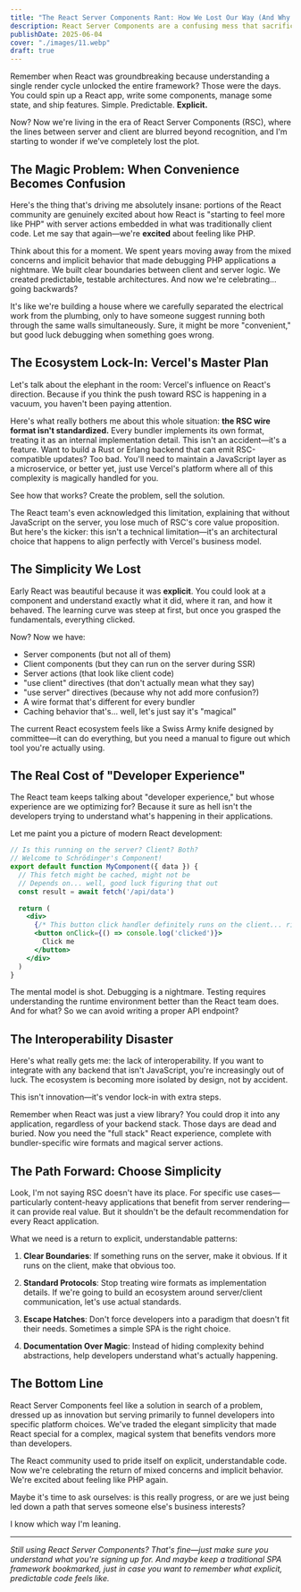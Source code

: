 ```yaml
---
title: "The React Server Components Rant: How We Lost Our Way (And Why Vercel is Leading Us There)"
description: React Server Components are a confusing mess that sacrifices explicitness for convenience, leading to a fragmented ecosystem and vendor lock-in. Let's talk about how we got here and why we need to rethink our approach.
publishDate: 2025-06-04
cover: "./images/11.webp"
draft: true
---
```


Remember when React was groundbreaking because understanding a single render cycle unlocked the entire framework? Those were the days. You could spin up a React app, write some components, manage some state, and ship features. Simple. Predictable. **Explicit.**

Now? Now we're living in the era of React Server Components (RSC), where the lines between server and client are blurred beyond recognition, and I'm starting to wonder if we've completely lost the plot.

## The Magic Problem: When Convenience Becomes Confusion

Here's the thing that's driving me absolutely insane: portions of the React community are genuinely excited about how React is "starting to feel more like PHP" with server actions embedded in what was traditionally client code. Let me say that again—we're **excited** about feeling like PHP.

Think about this for a moment. We spent years moving away from the mixed concerns and implicit behavior that made debugging PHP applications a nightmare. We built clear boundaries between client and server logic. We created predictable, testable architectures. And now we're celebrating... going backwards?

It's like we're building a house where we carefully separated the electrical work from the plumbing, only to have someone suggest running both through the same walls simultaneously. Sure, it might be more "convenient," but good luck debugging when something goes wrong.

## The Ecosystem Lock-In: Vercel's Master Plan

Let's talk about the elephant in the room: Vercel's influence on React's direction. Because if you think the push toward RSC is happening in a vacuum, you haven't been paying attention.

Here's what really bothers me about this whole situation: **the RSC wire format isn't standardized.** Every bundler implements its own format, treating it as an internal implementation detail. This isn't an accident—it's a feature. Want to build a Rust or Erlang backend that can emit RSC-compatible updates? Too bad. You'll need to maintain a JavaScript layer as a microservice, or better yet, just use Vercel's platform where all of this complexity is magically handled for you.

See how that works? Create the problem, sell the solution.

The React team's even acknowledged this limitation, explaining that without JavaScript on the server, you lose much of RSC's core value proposition. But here's the kicker: this isn't a technical limitation—it's an architectural choice that happens to align perfectly with Vercel's business model.

## The Simplicity We Lost

Early React was beautiful because it was **explicit**. You could look at a component and understand exactly what it did, where it ran, and how it behaved. The learning curve was steep at first, but once you grasped the fundamentals, everything clicked.

Now? Now we have:

- Server components (but not all of them)
- Client components (but they can run on the server during SSR)
- Server actions (that look like client code)
- "use client" directives (that don't actually mean what they say)
- "use server" directives (because why not add more confusion?)
- A wire format that's different for every bundler
- Caching behavior that's... well, let's just say it's "magical"

The current React ecosystem feels like a Swiss Army knife designed by committee—it can do everything, but you need a manual to figure out which tool you're actually using.

## The Real Cost of "Developer Experience"

The React team keeps talking about "developer experience," but whose experience are we optimizing for? Because it sure as hell isn't the developers trying to understand what's happening in their applications.

Let me paint you a picture of modern React development:

```jsx
// Is this running on the server? Client? Both? 
// Welcome to Schrödinger's Component!
export default function MyComponent({ data }) {
  // This fetch might be cached, might not be
  // Depends on... well, good luck figuring that out
  const result = await fetch('/api/data')
  
  return (
    <div>
      {/* This button click handler definitely runs on the client... right? */}
      <button onClick={() => console.log('clicked')}>
        Click me
      </button>
    </div>
  )
}
```

The mental model is shot. Debugging is a nightmare. Testing requires understanding the runtime environment better than the React team does. And for what? So we can avoid writing a proper API endpoint?

## The Interoperability Disaster

Here's what really gets me: the lack of interoperability. If you want to integrate with any backend that isn't JavaScript, you're increasingly out of luck. The ecosystem is becoming more isolated by design, not by accident.

This isn't innovation—it's vendor lock-in with extra steps.

Remember when React was just a view library? You could drop it into any application, regardless of your backend stack. Those days are dead and buried. Now you need the "full stack" React experience, complete with bundler-specific wire formats and magical server actions.

## The Path Forward: Choose Simplicity

Look, I'm not saying RSC doesn't have its place. For specific use cases—particularly content-heavy applications that benefit from server rendering—it can provide real value. But it shouldn't be the default recommendation for every React application.

What we need is a return to explicit, understandable patterns:

1. **Clear Boundaries**: If something runs on the server, make it obvious. If it runs on the client, make that obvious too.

2. **Standard Protocols**: Stop treating wire formats as implementation details. If we're going to build an ecosystem around server/client communication, let's use actual standards.

3. **Escape Hatches**: Don't force developers into a paradigm that doesn't fit their needs. Sometimes a simple SPA is the right choice.

4. **Documentation Over Magic**: Instead of hiding complexity behind abstractions, help developers understand what's actually happening.

## The Bottom Line

React Server Components feel like a solution in search of a problem, dressed up as innovation but serving primarily to funnel developers into specific platform choices. We've traded the elegant simplicity that made React special for a complex, magical system that benefits vendors more than developers.

The React community used to pride itself on explicit, understandable code. Now we're celebrating the return of mixed concerns and implicit behavior. We're excited about feeling like PHP again.

Maybe it's time to ask ourselves: is this really progress, or are we just being led down a path that serves someone else's business interests?

I know which way I'm leaning.

---

*Still using React Server Components? That's fine—just make sure you understand what you're signing up for. And maybe keep a traditional SPA framework bookmarked, just in case you want to remember what explicit, predictable code feels like.*
